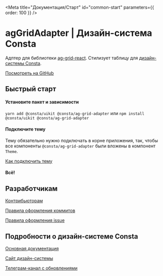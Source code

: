 
<Meta title="Документация/Старт" id="common-start" parameters={{ order: 100 }} />

# agGridAdapter | Дизайн-система Consta

Адптер для библиотеки [ag-grid-react](https://www.ag-grid.com/react-data-grid/getting-started/). Стилизует таблицу для [дизайн-системы Consta](https://consta.design/).

[Посмотреть на GitHub](https://github.com/consta-design-system/ag-grid-adapter)

## Быстрый старт

#### Установите пакет и зависимости

`yarn add @consta/uikit @consta/ag-grid-adapter` или `npm install @consta/uikit @consta/ag-grid-adapter`

#### Подключите тему

Тему обязательно нужно подключать в корне приложения, так, чтобы все компоненты `@consta/ag-grid-adapter` были вложены в компонент `Theme`.

[Как подключить тему](http://uikit.consta.design/?path=/docs/thematization-how-to-connect-theme--page)

#### Всë!

## Разработчикам

[Контрибьюторам](http://uikit.consta.design/?path=/docs/common-develop-contributors--page)

[Правила оформления коммитов](http://uikit.consta.design/?path=/docs/common-develop-commits-style--page)

[Правила оформления issue](http://uikit.consta.design/?path=/docs/common-develop-issues--page)

## Подробности о дизайн-системе Consta

[Основная документация](http://uikit.consta.design/?path=/docs/common-about--page)

[Сайт дизайн-системы](https://consta.design/)

[Телеграм-канал с обновлениями](https://t.me/consta_ui_releases)
